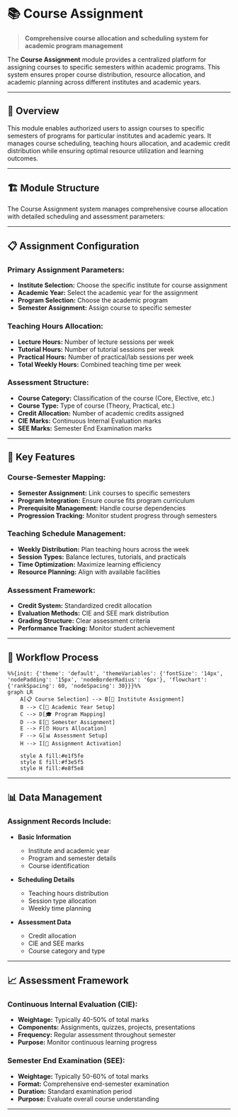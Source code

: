 # 📚 Course Assignment

> **Comprehensive course allocation and scheduling system for academic program management**

The **Course Assignment** module provides a centralized platform for assigning courses to specific semesters within academic programs. This system ensures proper course distribution, resource allocation, and academic planning across different institutes and academic years.

---

## 🎯 Overview

This module enables authorized users to assign courses to specific semesters of programs for particular institutes and academic years. It manages course scheduling, teaching hours allocation, and academic credit distribution while ensuring optimal resource utilization and learning outcomes.

---

## 🏗️ Module Structure

The Course Assignment system manages comprehensive course allocation with detailed scheduling and assessment parameters:

---

## 📋 Assignment Configuration

### **Primary Assignment Parameters:**
- **Institute Selection:** Choose the specific institute for course assignment
- **Academic Year:** Select the academic year for the assignment
- **Program Selection:** Choose the academic program
- **Semester Assignment:** Assign course to specific semester

### **Teaching Hours Allocation:**
- **Lecture Hours:** Number of lecture sessions per week
- **Tutorial Hours:** Number of tutorial sessions per week
- **Practical Hours:** Number of practical/lab sessions per week
- **Total Weekly Hours:** Combined teaching time per week

### **Assessment Structure:**
- **Course Category:** Classification of the course (Core, Elective, etc.)
- **Course Type:** Type of course (Theory, Practical, etc.)
- **Credit Allocation:** Number of academic credits assigned
- **CIE Marks:** Continuous Internal Evaluation marks
- **SEE Marks:** Semester End Examination marks

---

## 🎯 Key Features

### **Course-Semester Mapping:**
- **Semester Assignment:** Link courses to specific semesters
- **Program Integration:** Ensure course fits program curriculum
- **Prerequisite Management:** Handle course dependencies
- **Progression Tracking:** Monitor student progress through semesters

### **Teaching Schedule Management:**
- **Weekly Distribution:** Plan teaching hours across the week
- **Session Types:** Balance lectures, tutorials, and practicals
- **Time Optimization:** Maximize learning efficiency
- **Resource Planning:** Align with available facilities

### **Assessment Framework:**
- **Credit System:** Standardized credit allocation
- **Evaluation Methods:** CIE and SEE mark distribution
- **Grading Structure:** Clear assessment criteria
- **Performance Tracking:** Monitor student achievement

---

## 🔄 Workflow Process

```mermaid
%%{init: {'theme': 'default', 'themeVariables': {'fontSize': '14px', 'nodePadding': '15px', 'nodeBorderRadius': '6px'}, 'flowchart': {'rankSpacing': 60, 'nodeSpacing': 30}}}%%
graph LR
    A[📋 Course Selection] --> B[🏫 Institute Assignment]
    B --> C[📅 Academic Year Setup]
    C --> D[🎓 Program Mapping]
    D --> E[📖 Semester Assignment]
    E --> F[⏰ Hours Allocation]
    F --> G[📊 Assessment Setup]
    H --> I[🚀 Assignment Activation]
    
    style A fill:#e1f5fe
    style E fill:#f3e5f5
    style H fill:#e8f5e8
```

---

## 📊 Data Management

### **Assignment Records Include:**
- **Basic Information**
  - Institute and academic year
  - Program and semester details
  - Course identification

- **Scheduling Details**
  - Teaching hours distribution
  - Session type allocation
  - Weekly time planning

- **Assessment Data**
  - Credit allocation
  - CIE and SEE marks
  - Course category and type

---
## 📈 Assessment Framework

### **Continuous Internal Evaluation (CIE):**
- **Weightage:** Typically 40-50% of total marks
- **Components:** Assignments, quizzes, projects, presentations
- **Frequency:** Regular assessment throughout semester
- **Purpose:** Monitor continuous learning progress

### **Semester End Examination (SEE):**
- **Weightage:** Typically 50-60% of total marks
- **Format:** Comprehensive end-semester examination
- **Duration:** Standard examination period
- **Purpose:** Evaluate overall course understanding

---
